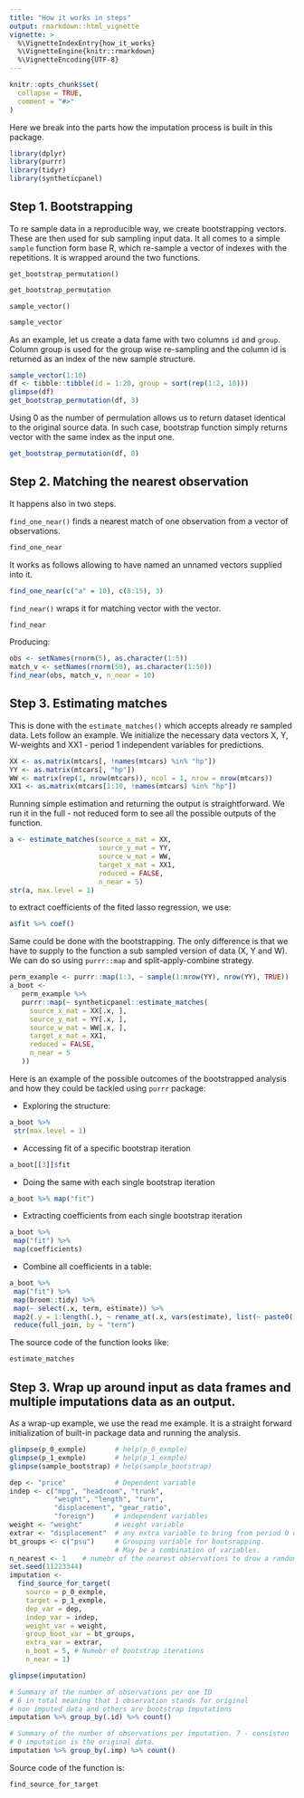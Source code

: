 ```yaml
---
title: "How it works in steps"
output: rmarkdown::html_vignette
vignette: >
  %\VignetteIndexEntry{how_it_works}
  %\VignetteEngine{knitr::rmarkdown}
  %\VignetteEncoding{UTF-8}
---
```


```r
knitr::opts_chunk$set(
  collapse = TRUE,
  comment = "#>"
)
```

Here we break into the parts how the imputation process is built in this package. 

```r
library(dplyr)
library(purrr)
library(tidyr)
library(syntheticpanel)
```

## Step 1. Bootstrapping

To re sample data in a reproducible way, we create bootstrapping vectors. These are then used for sub sampling input data. It all comes to a simple `sample` function form base R, which re-sample a vector of indexes with the repetitions. It is  wrapped around the two functions. 

`get_bootstrap_permutation()`

```r
get_bootstrap_permutation
```

`sample_vector()`

```r
sample_vector
```

As an example, let us create a data fame with two columns `id` and `group`. Column group is used for the group wise re-sampling and the column id is returned as an index of the new sample structure.

```r
sample_vector(1:10)
df <- tibble::tibble(id = 1:20, group = sort(rep(1:2, 10)))
glimpse(df)
get_bootstrap_permutation(df, 3)
```

Using 0 as the number of permulation allows us to return dataset identical to the original source data. In such case, bootstrap function simply returns vector with the same index as the input one.

```r
get_bootstrap_permutation(df, 0)
```


## Step 2. Matching the nearest observation

It happens also in two steps. 

`find_one_near()` finds a nearest match of one observation from a vector of observations. 

```r
find_one_near
```
 
It works as follows allowing to have named an unnamed vectors supplied into it.
 
```r
find_one_near(c("a" = 10), c(8:15), 3)
```
 
`find_near()` wraps it for matching vector with the vector. 

```r
find_near
```

Producing:
```r
obs <- setNames(rnorm(5), as.character(1:5))
match_v <- setNames(rnorm(50), as.character(1:50))
find_near(obs, match_v, n_near = 10)
```

## Step 3. Estimating matches

This is done with the `estimate_matches()` which accepts already re sampled data. Lets follow an example. We initialize the necessary data vectors X, Y, W-weights and XX1 - period 1 independent variables for predictions.

```r
XX <- as.matrix(mtcars[, !names(mtcars) %in% "hp"])
YY <- as.matrix(mtcars[, "hp"])
WW <- matrix(rep(1, nrow(mtcars)), ncol = 1, nrow = nrow(mtcars))
XX1 <- as.matrix(mtcars[1:10, !names(mtcars) %in% "hp"])
```

Running simple estimation and returning the output is straightforward. We run it in the full - not reduced form to see all the possible outputs of the function.

```r
a <- estimate_matches(source_x_mat = XX, 
                      source_y_mat = YY, 
                      source_w_mat = WW, 
                      target_x_mat = XX1, 
                      reduced = FALSE, 
                      n_near = 5)
str(a, max.level = 1)
```

to extract coefficients of the fited lasso regression, we use:

```r
a$fit %>% coef()
```

Same could be done with the bootstrapping. The only difference is that we have to supply to the function a sub sampled version of data (X, Y and W). We can do so using `purrr::map` and split-apply-combine strategy.

```r
perm_example <- purrr::map(1:3, ~ sample(1:nrow(YY), nrow(YY), TRUE))
a_boot <-
   perm_example %>%
   purrr::map(~ syntheticpanel::estimate_matches(
     source_x_mat = XX[.x, ],
     source_y_mat = YY[.x, ],
     source_w_mat = WW[.x, ], 
     target_x_mat = XX1,
     reduced = FALSE,
     n_near = 5
   ))
```

Here is an example of the possible outcomes of the bootstrapped analysis and how they could be tackled using `purrr` package:

*    Exploring the structure:

```r
a_boot %>%
 str(max.level = 1)
```

*    Accessing fit of a specific bootstrap iteration

```r
a_boot[[3]]$fit
```

*    Doing the same with each single bootstrap iteration

```r
a_boot %>% map("fit")
```

*    Extracting coefficients from each single bootstrap iteration

```r
a_boot %>%
 map("fit") %>%
 map(coefficients)
```

*    Combine all coefficients in a table:

```r
a_boot %>%
 map("fit") %>%
 map(broom::tidy) %>%
 map(~ select(.x, term, estimate)) %>%
 map2(.y = 1:length(.), ~ rename_at(.x, vars(estimate), list(~ paste0(., "_", .y)))) %>%
 reduce(full_join, by = "term")
```

The source code of the function looks like:

```r
estimate_matches
```

## Step 3. Wrap up around input as data frames and multiple imputations data as an output.

As a wrap-up example, we use the read me example. It is a straight forward initialization of built-in package data and running the analysis.

```r
glimpse(p_0_exmple)       # help(p_0_exmple)
glimpse(p_1_exmple)       # help(p_1_exmple)
glimpse(sample_bootstrap) # help(sample_bootstrap)

dep <- "price"            # Dependent variable
indep <- c("mpg", "headroom", "trunk",
           "weight", "length", "turn",
           "displacement", "gear_ratio",
           "foreign")     # independent variables
weight <- "weight"        # weight variable
extrar <- "displacement"  # any extra variable to bring from period 0 data
bt_groups <- c("psu")     # Grouping variable for bootsrapping.
                          # May be a combination of variables.
n_nearest <- 1    # numebr of the nearest observations to drow a random match
set.seed(11223344)
imputation <-
  find_source_for_target(
    source = p_0_exmple, 
    target = p_1_exmple,
    dep_var = dep, 
    indep_var = indep, 
    weight_var = weight,
    group_boot_var = bt_groups,
    extra_var = extrar,
    n_boot = 5, # Numebr of bootstrap iterations
    n_near = 1)

glimpse(imputation)

# Summary of the number of observations per one ID
# 6 in total meaning that 1 observation stands for original
# non imputed data and others are bootstrap imputations
imputation %>% group_by(.id) %>% count()

# Summary of the number of observations per imputation. 7 - consisten
# 0 imputation is the original data.
imputation %>% group_by(.imp) %>% count()
```

Source code of the function is:

```r
find_source_for_target
```





